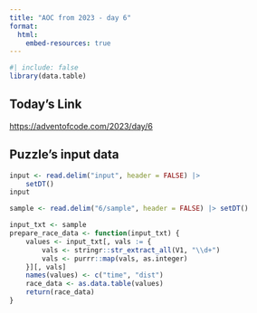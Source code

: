 ```yaml
---
title: "AOC from 2023 - day 6"
format:
  html:
    embed-resources: true
---
```


```r
#| include: false
library(data.table)
```

## Today's Link

<https://adventofcode.com/2023/day/6>

## Puzzle's input data

```r
input <- read.delim("input", header = FALSE) |>
    setDT()
input
```

```r
sample <- read.delim("6/sample", header = FALSE) |> setDT()
```


```r
input_txt <- sample
prepare_race_data <- function(input_txt) {
    values <- input_txt[, vals := {
        vals <- stringr::str_extract_all(V1, "\\d+")
        vals <- purrr::map(vals, as.integer)
    }][, vals]
    names(values) <- c("time", "dist")
    race_data <- as.data.table(values)
    return(race_data)
}

```